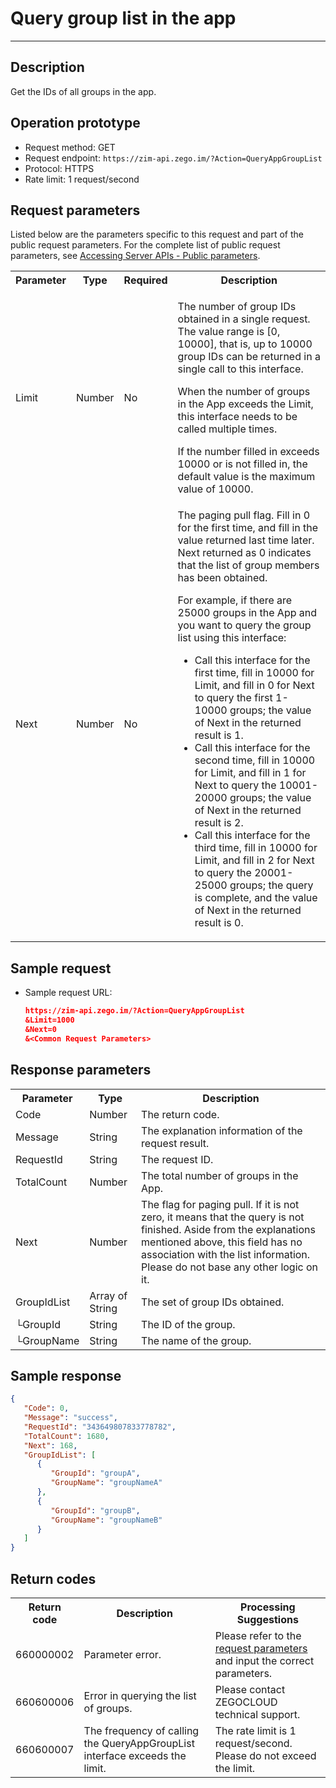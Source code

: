 # Query group list in the app

- - -


## Description

Get the IDs of all groups in the app.

## Operation prototype

- Request method: GET
- Request endpoint: `https://zim-api.zego.im/?Action=QueryAppGroupList`
- Protocol: HTTPS
- Rate limit: 1 request/second

## Request parameters

Listed below are the parameters specific to this request and part of the public request parameters. For the complete list of public request parameters, see [Accessing Server APIs - Public parameters](../Accessing%20Server%20APIs.mdx#public-parameters).

<table>
<tbody><tr>
<th>Parameter</th>
<th>Type</th>
<th>Required</th>
<th>Description</th>
</tr>
<tr>
<td>Limit</td>
<td>Number</td>
<td>No</td>
<td><p>The number of group IDs obtained in a single request. The value range is [0, 10000], that is, up to 10000 group IDs can be returned in a single call to this interface.</p><p>When the number of groups in the App exceeds the Limit, this interface needs to be called multiple times. </p><p>If the number filled in exceeds 10000 or is not filled in, the default value is the maximum value of 10000.</p></td>
</tr>
<tr>
<td>Next</td>
<td>Number</td>
<td>No</td>
<td>The paging pull flag. Fill in 0 for the first time, and fill in the value returned last time later. Next returned as 0 indicates that the list of group members has been obtained.
<p>For example, if there are 25000 groups in the App and you want to query the group list using this interface:</p>
<ul><li>Call this interface for the first time, fill in 10000 for Limit, and fill in 0 for Next to query the first 1-10000 groups; the value of Next in the returned result is 1.</li><li>Call this interface for the second time, fill in 10000 for Limit, and fill in 1 for Next to query the 10001-20000 groups; the value of Next in the returned result is 2.</li><li>Call this interface for the third time, fill in 10000 for Limit, and fill in 2 for Next to query the 20001-25000 groups; the query is complete, and the value of Next in the returned result is 0.</li></ul></td>
</tr>
</tbody></table>

## Sample request

- Sample request URL:

   ```json
   https://zim-api.zego.im/?Action=QueryAppGroupList
   &Limit=1000
   &Next=0
   &<Common Request Parameters>
   ```

## Response parameters

<table class="collapsible-table" >
<tbody><tr data-row-level="1">
<th>Parameter</th>
<th>Type</th>
<th>Description</th>
</tr>
<tr data-row-level="2">
<td>Code</td>
<td>Number</td>
<td>The return code.</td>
</tr>
<tr data-row-level="3">
<td>Message</td>
<td>String</td>
<td>The explanation information of the request result.</td>
</tr>
<tr data-row-level="4">
<td>RequestId</td>
<td>String</td>
<td>The request ID.</td>
</tr>
<tr data-row-level="5">
<td>TotalCount</td>
<td>Number</td>
<td>The total number of groups in the App.</td>
</tr>
<tr data-row-level="6">
<td>Next</td>
<td>Number</td>
<td>The flag for paging pull. If it is not zero, it means that the query is not finished. <Note>Aside from the explanations mentioned above, this field has no association with the list information. Please do not base any other logic on it.</Note></td>
</tr>
<tr data-row-level="7" data-row-child="true">
<td>GroupIdList</td>
<td>Array of String</td>
<td>The set of group IDs obtained.</td>
</tr>
<tr data-row-level="7-1">
<td>└GroupId</td>
<td>String</td>
<td>The ID of the group.</td>
</tr>
<tr data-row-level="7-2">
<td>└GroupName</td>
<td>String</td>
<td>The name of the group.</td>
</tr>
</tbody></table>

## Sample response 

```json
{
   "Code": 0,
   "Message": "success",
   "RequestId": "343649807833778782",
   "TotalCount": 1680,
   "Next": 168,
   "GroupIdList": [
      {
         "GroupId": "groupA",
         "GroupName": "groupNameA"
      },
      {
         "GroupId": "groupB",
         "GroupName": "groupNameB"
      }
   ]
}
```

## Return codes

<table>
<tbody><tr>
<th>Return code</th>
<th>Description</th>
<th>Processing Suggestions</th>
</tr>
<tr>
<td>660000002</td>
<td>Parameter error.</td>
<td>Please refer to the <a href="#request-parameters">request parameters</a> and input the correct parameters.</td>
</tr>
<tr>
<td>660600006</td>
<td>Error in querying the list of groups.</td>
<td>Please contact ZEGOCLOUD technical support.</td>
</tr>
<tr>
<td>660600007</td>
<td>The frequency of calling the QueryAppGroupList interface exceeds the limit.</td>
<td>The rate limit is 1 request/second. Please do not exceed the limit.</td>
</tr>
</tbody></table>
